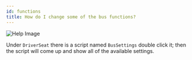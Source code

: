 ```yaml
---
id: functions
title: How do I change some of the bus functions?
---
```


![Help Image](/img/docs/buses/functions.png)

Under `DriverSeat` there is a script named `BusSettings` double click it; then the script will come up and show all of the available settings.
